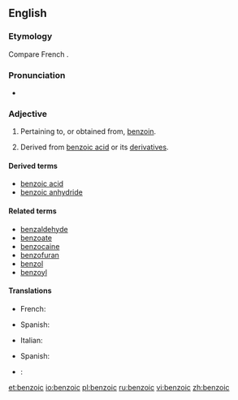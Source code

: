 ==English==

===Etymology===
Compare French {{term|benzoïque|lang=fr}}.

===Pronunciation===
* {{audio|en-us-benzoic.ogg|Audio (US)}}

===Adjective===
{{en-adj|-}}

# Pertaining to, or obtained from, [[benzoin]].
# {{context|organic chemistry|lang=en}} Derived from [[benzoic acid]] or its [[derivative]]s.

====Derived terms====
* [[benzoic acid]]
* [[benzoic anhydride]]

====Related terms====
* [[benzaldehyde]]
* [[benzoate]]
* [[benzocaine]]
* [[benzofuran]]
* [[benzol]]
* [[benzoyl]]

====Translations====
{{trans-top|pertaining to, or obtained from, benzoin}}
* French: {{t+|fr|benzoïque}}
{{trans-mid}}
* Spanish: {{t-|es|benzoico}}
{{trans-bottom}}

{{trans-top|derived from benzoic acid or its derivatives}}
* Italian: {{t+|it|benzoico}}
{{trans-mid}}
* Spanish: {{t-|es|benzoico}}
{{trans-bottom}}

{{checktrans-top|derived from benzoic acid or its derivatives}}
{{trans-mid}}
* {{ttbc|pt}}: {{t-|pt|benzóico}}
{{trans-bottom}}

[[et:benzoic]]
[[io:benzoic]]
[[pl:benzoic]]
[[ru:benzoic]]
[[vi:benzoic]]
[[zh:benzoic]]
